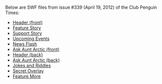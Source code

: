 Below are SWF files from issue #339 (April 19, 2012) of the Club Penguin Times:

*[[Media:News339HeaderFront.swf|Header (front)]]
*[[Media:News339FeatureStory.swf|Feature Story]]
*[[Media:News339SupportStory.swf|Support Story]]
*[[Media:News339UpcomingEvents.swf|Upcoming Events]]
*[[Media:News339NewsFlash.swf|News Flash]]
*[[Media:News339AskAuntArcticFront.swf|Ask Aunt Arctic (front)]]
*[[Media:News339HeaderBack.swf|Header (back)]]
*[[Media:News339AskAuntArcticBack.swf|Ask Aunt Arctic (back)]]
*[[Media:News339JokesAndRiddles.swf|Jokes and Riddles]]
*[[Media:News339SecretOverlay.swf|Secret Overlay]]
*[[Media:News339FeatureMore.swf|Feature More]]